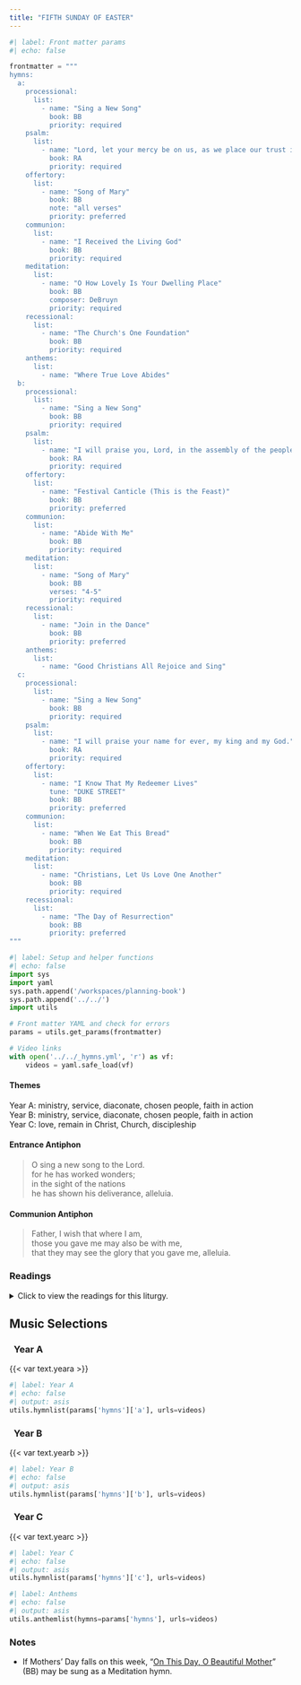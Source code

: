 ```yaml
---
title: "FIFTH SUNDAY OF EASTER"
---
```


```python
#| label: Front matter params
#| echo: false

frontmatter = """
hymns:
  a:
    processional:
      list:
        - name: "Sing a New Song"
          book: BB
          priority: required
    psalm:
      list:
        - name: "Lord, let your mercy be on us, as we place our trust in you."
          book: RA
          priority: required
    offertory:
      list:
        - name: "Song of Mary"
          book: BB
          note: "all verses"
          priority: preferred
    communion:
      list:
        - name: "I Received the Living God"
          book: BB
          priority: required
    meditation:
      list:
        - name: "O How Lovely Is Your Dwelling Place"
          book: BB
          composer: DeBruyn
          priority: required
    recessional:
      list:
        - name: "The Church's One Foundation"
          book: BB
          priority: required
    anthems:
      list:
        - name: "Where True Love Abides"
  b:
    processional:
      list:
        - name: "Sing a New Song"
          book: BB
          priority: required
    psalm:
      list:
        - name: "I will praise you, Lord, in the assembly of the people."
          book: RA
          priority: required
    offertory:
      list:
        - name: "Festival Canticle (This is the Feast)"
          book: BB
          priority: preferred
    communion:
      list:
        - name: "Abide With Me"
          book: BB
          priority: required
    meditation:
      list:
        - name: "Song of Mary"
          book: BB
          verses: "4-5"
          priority: required
    recessional:
      list:
        - name: "Join in the Dance"
          book: BB
          priority: preferred
    anthems:
      list:
        - name: "Good Christians All Rejoice and Sing"
  c:
    processional:
      list:
        - name: "Sing a New Song"
          book: BB
          priority: required
    psalm:
      list:
        - name: "I will praise your name for ever, my king and my God."
          book: RA
          priority: required
    offertory:
      list:
        - name: "I Know That My Redeemer Lives"
          tune: "DUKE STREET"
          book: BB
          priority: preferred
    communion:
      list:
        - name: "When We Eat This Bread"
          book: BB
          priority: required
    meditation:
      list:
        - name: "Christians, Let Us Love One Another"
          book: BB
          priority: required
    recessional:
      list:
        - name: "The Day of Resurrection"
          book: BB
          priority: preferred
"""
```

```python
#| label: Setup and helper functions
#| echo: false
import sys
import yaml
sys.path.append('/workspaces/planning-book')
sys.path.append('../../')
import utils

# Front matter YAML and check for errors
params = utils.get_params(frontmatter)

# Video links
with open('../../_hymns.yml', 'r') as vf:
    videos = yaml.safe_load(vf)
```

:::  {.red}
#### **Themes**
:::

[Year A:]{.red} ministry, service, diaconate, chosen people, faith in action  
[Year B:]{.red} ministry, service, diaconate, chosen people, faith in action   
[Year C:]{.red} love, remain in Christ, Church, discipleship

:::  {.red}
#### **Entrance Antiphon**
:::

> O sing a new song to the Lord.  
> for he has worked wonders;  
> in the sight of the nations  
> he has shown his deliverance, alleluia.

:::  {.red}
#### **Communion Antiphon**
:::

> Father, I wish that where I am,  
> those you gave me may also be with me,  
> that they may see the glory that you gave me, alleluia.

:::: {.content-visible when-format="html"}
::: {.red}
### Readings
:::

<details>
  <summary>Click to view the readings for this liturgy.</summary>

::: {.red}
### &nbsp; Year A

#### First Reading [Acts 6:1-7]{style="float:right" .small}
:::

As the number of disciples continued to grow,  
the Hellenists complained against the Hebrews  
because their widows  
were being neglected in the daily distribution.  
So the Twelve called together the community of the disciples and said,  
"It is not right for us to neglect the word of God to serve at table.  
Brothers, select from among you seven reputable men,  
filled with the Spirit and wisdom,  
whom we shall appoint to this task,  
whereas we shall devote ourselves to prayer  
and to the ministry of the word."  
The proposal was acceptable to the whole community,  
so they chose Stephen, a man filled with faith and the Holy Spirit,  
also Philip, Prochorus, Nicanor, Timon, Parmenas,  
and Nicholas of Antioch, a convert to Judaism.  
They presented these men to the apostles  
who prayed and laid hands on them.  
The word of God continued to spread,  
and the number of the disciples in Jerusalem increased greatly;  
even a large group of priests were becoming obedient to the faith.  

***

::: {.red}
#### Responsorial Psalm [Psalm 33:1-2, 4-5, 18-19]{style="float:right" .small}
:::

**[℟.]{.red}** **Lord, let your mercy be on us, as we place our trust in you.**  
[Or:]{.red}  
**[℟.]{.red}** **Alleluia.**  

Exult, you just, in the LORD;  
praise from the upright is fitting.  
Give thanks to the LORD on the harp;  
with the ten-stringed lyre chant his praises. **[℟.]{.red}**  

Upright is the word of the LORD,  
and all his works are trustworthy.  
He loves justice and right;  
of the kindness of the LORD the earth is full. **[℟.]{.red}**  

See, the eyes of the LORD are upon those who fear him,  
upon those who hope for his kindness,  
To deliver them from death  
and preserve them in spite of famine. **[℟.]{.red}**  

***

::: {.red}
#### Second Reading [1 Peter 2:4-9]{style="float:right" .small}
:::

Beloved:  
Come to him, a living stone, rejected by human beings  
but chosen and precious in the sight of God,  
and, like living stones,  
let yourselves be built into a spiritual house  
to be a holy priesthood to offer spiritual sacrifices  
acceptable to God through Jesus Christ.  
For it says in Scripture:  
*Behold, I am laying a stone in Zion,*  
*a cornerstone, chosen and precious,*  
and whoever believes in it shall not be put to shame.  
Therefore, its value is for you who have faith, but for those without faith:  
*The stone that the builders rejected*  
*has become the cornerstone*, and  
*A stone that will make people stumble,*  
*and a rock that will make them fall.*  
They stumble by disobeying the word, as is their destiny.  

You are "a chosen race, a royal priesthood,  
a holy nation, a people of his own,  
so that you may announce the praises" of him  
who called you out of darkness into his wonderful light.  

***

::: {.red}
#### Alleluia [John 14:6]{style="float:right" .small}
:::

**[℟.]{.red}** **Alleluia, alleluia.**  
I am the way, the truth and the life, says the Lord;  
no one comes to the Father, except through me. **[℟.]{.red}**

***

::: {.red}
#### Gospel [John 14:1-12]{style="float:right" .small}
:::

Jesus said to his disciples:  
"Do not let your hearts be troubled.  
You have faith in God; have faith also in me.  
In my Father's house there are many dwelling places.  
If there were not,  
would I have told you that I am going to prepare a place for you?  
And if I go and prepare a place for you,  
I will come back again and take you to myself,  
so that where I am you also may be.  
Where I am going you know the way."  
Thomas said to him,  
"Master, we do not know where you are going;  
how can we know the way?"  
Jesus said to him, I am the way and the truth and the life.  
No one comes to the Father except through me.  
If you know me, then you will also know my Father.  
From now on you do know him and have seen him."  
Philip said to him,  
"Master, show us the Father, and that will be enough for us."  
Jesus said to him, "Have I been with you for so long a time  
and you still do not know me, Philip?  
Whoever has seen me has seen the Father.  
How can you say, 'Show us the Father'?  
Do you not believe that I am in the Father and the Father is in me?  
The words that I speak to you I do not speak on my own.  
The Father who dwells in me is doing his works.  
Believe me that I am in the Father and the Father is in me,  
or else, believe because of the works themselves.  
Amen, amen, I say to you,  
whoever believes in me will do the works that I do,  
and will do greater ones than these,  
because I am going to the Father."  

::: {.centered}
{{< var symbols.cross >}} &nbsp; {{< var symbols.cross >}} &nbsp; {{< var symbols.cross >}}
:::

::: {.red}
### &nbsp; Year B

#### First Reading [Acts 9:26-31]{style="float:right" .small}
:::

When Saul arrived in Jerusalem he tried to join the disciples,  
but they were all afraid of him,  
not believing that he was a disciple.  
Then Barnabas took charge of him and brought him to the apostles,  
and he reported to them how he had seen the Lord,  
and that he had spoken to him,  
and how in Damascus he had spoken out boldly in the name of Jesus.  
He moved about freely with them in Jerusalem,  
and spoke out boldly in the name of the Lord.  
He also spoke and debated with the Hellenists,  
but they tried to kill him.  
And when the brothers learned of this,  
they took him down to Caesarea  
and sent him on his way to Tarsus.  

The church throughout all Judea, Galilee, and Samaria was at peace.  
It was being built up and walked in the fear of the Lord,  
and with the consolation of the Holy Spirit it grew in numbers.  

***

::: {.red}
#### Responsorial Psalm [Psalm 22:26-27, 28, 30, 31-32]{style="float:right" .small}
:::

**[℟.]{.red}** **I will praise you, Lord, in the assembly of your people.**  
[Or:]{.red}  
**[℟.]{.red}** **Alleluia.**  

I will fulfill my vows before those who fear the LORD.  
The lowly shall eat their fill;  
they who seek the LORD shall praise him:  
"May your hearts live forever!" **[℟.]{.red}**  

All the ends of the earth  
shall remember and turn to the LORD;  
all the families of the nations  
shall bow down before him. **[℟.]{.red}**  

To him alone shall bow down  
all who sleep in the earth;  
before him shall bend  
all who go down into the dust. **[℟.]{.red}**  

And to him my soul shall live;  
my descendants shall serve him.  
Let the coming generation be told of the LORD  
that they may proclaim to a people yet to be born  
the justice he has shown. **[℟.]{.red}**  

***

::: {.red}
#### Second Reading [1 John 3:18-24]{style="float:right" .small}
:::

Children, let us love not in word or speech  
but in deed and truth.  
Now this is how we shall know that we belong to the truth  
and reassure our hearts before him  
in whatever our hearts condemn,  
for God is greater than our hearts and knows everything.  
Beloved, if our hearts do not condemn us,  
we have confidence in God  
and receive from him whatever we ask,  
because we keep his commandments and do what pleases him.  
And his commandment is this:  
we should believe in the name of his Son, Jesus Christ,  
and love one another just as he commanded us.  
Those who keep his commandments remain in him, and he in them,  
and the way we know that he remains in us  
is from the Spirit he gave us.  

***

::: {.red}
#### Alleluia [John 15:4a, 5b]{style="float:right" .small}
:::

**[℟.]{.red}** **Alleluia, alleluia.**  
Remain in me as I remain in you, says the Lord.  
Whoever remains in me will bear much fruit. **[℟.]{.red}**  

***

::: {.red}
#### Gospel [John 15:1-8]{style="float:right" .small}
:::

Jesus said to his disciples:  
"I am the true vine, and my Father is the vine grower.  
He takes away every branch in me that does not bear fruit,  
and every one that does he prunes so that it bears more fruit.  
You are already pruned because of the word that I spoke to you.  
Remain in me, as I remain in you.  
Just as a branch cannot bear fruit on its own  
unless it remains on the vine,  
so neither can you unless you remain in me.  
I am the vine, you are the branches.  
Whoever remains in me and I in him will bear much fruit,  
because without me you can do nothing.  
Anyone who does not remain in me  
will be thrown out like a branch and wither;  
people will gather them and throw them into a fire  
and they will be burned.  
If you remain in me and my words remain in you,  
ask for whatever you want and it will be done for you.  
By this is my Father glorified,  
that you bear much fruit and become my disciples."  

::: {.centered}
{{< var symbols.cross >}} &nbsp; {{< var symbols.cross >}} &nbsp; {{< var symbols.cross >}}
:::

::: {.red}
### &nbsp; Year C

#### First Reading [Acts 14:21-27]{style="float:right" .small}
:::

After Paul and Barnabas had proclaimed the good news
to that city  
and made a considerable number of disciples,  
they returned to Lystra and to Iconium and to Antioch.  
They strengthened the spirits of the disciples  
and exhorted them to persevere in the faith, saying,  
“It is necessary for us to undergo many hardships  
to enter the kingdom of God.”  
They appointed elders for them in each church and,  
with prayer and fasting, commended them to the Lord  
in whom they had put their faith.  
Then they traveled through Pisidia and reached Pamphylia.  
After proclaiming the word at Perga they went down to Attalia.  
From there they sailed to Antioch,  
where they had been commended to the grace of God  
for the work they had now accomplished.  
And when they arrived, they called the church together  
and reported what God had done with them  
and how he had opened the door of faith to the Gentiles.  

***

::: {.red}
#### Responsorial Psalm [Psalm 145:8-9, 10-11, 12-13]{style="float:right" .small}
:::

**[℟.]{.red}** **I will praise your name for ever, my king and my God.**  
[Or:]{.red}  
**[℟.]{.red}** **Alleluia.**  

The LORD is gracious and merciful,  
&emsp; slow to anger and of great kindness.  
The LORD is good to all  
&emsp; and compassionate toward all his works. **[℟.]{.red}**  

Let all your works give you thanks, O LORD,  
&emsp; and let your faithful ones bless you.  
Let them discourse of the glory of your kingdom  
&emsp; and speak of your might. **[℟.]{.red}**  

Let them make known your might to the children of Adam,  
&emsp; and the glorious splendor of your kingdom.  
Your kingdom is a kingdom for all ages,  
&emsp; and your dominion endures through all generations. **[℟.]{.red}**  

***

::: {.red}
#### Second Reading [Revelation 21:1-5a]{style="float:right" .small}
:::

Then I, John, saw a new heaven and a new earth.  
The former heaven and the former earth had passed away,  
and the sea was no more.  
I also saw the holy city, a new Jerusalem,  
coming down out of heaven from God,  
prepared as a bride adorned for her husband.  
I heard a loud voice from the throne saying,  
“Behold, God’s dwelling is with the human race.  
He will dwell with them and they will be his people  
and God himself will always be with them as their God.  
He will wipe every tear from their eyes,  
and there shall be no more death or mourning, wailing or pain,  
for the old order has passed away.”  

The One who sat on the throne said,  
“Behold, I make all things new.”  

***

::: {.red}
#### Alleluia [John 13:34]{style="float:right" .small}
:::

**[℟.]{.red}** **Alleluia, alleluia.**  
I give you a new commandment, says the Lord:  
love one another as I have loved you. **[℟.]{.red}** 

***

::: {.red}
#### Gospel [John 13:31-33a, 34-35]{style="float:right" .small}
:::

When Judas had left them, Jesus said,  
“Now is the Son of Man glorified, and God is glorified in him.  
If God is glorified in him,  
God will also glorify him in himself,  
and God will glorify him at once.  
My children, I will be with you only a little while longer.  
I give you a new commandment: love one another.  
As I have loved you, so you also should love one another.  
This is how all will know that you are my disciples,  
if you have love for one another.”  

::: {.centered}
{{< var symbols.cross >}} &nbsp; {{< var symbols.cross >}} &nbsp; {{< var symbols.cross >}}
:::

</details>
::::

::: {.red}
## Music Selections
:::

::: {.titlered}
### &nbsp; Year A
:::
{{< var text.yeara >}}

```python
#| label: Year A
#| echo: false
#| output: asis
utils.hymnlist(params['hymns']['a'], urls=videos)
```

::: {.titlered}
### &nbsp; Year B
:::
{{< var text.yearb >}}

```python
#| label: Year B
#| echo: false
#| output: asis
utils.hymnlist(params['hymns']['b'], urls=videos)
```

::: {.titlered}
### &nbsp; Year C
:::
{{< var text.yearc >}}

```python
#| label: Year C
#| echo: false
#| output: asis
utils.hymnlist(params['hymns']['c'], urls=videos)
```


```python
#| label: Anthems
#| echo: false
#| output: asis
utils.anthemlist(hymns=params['hymns'], urls=videos)
```

::: {.red}
### Notes
:::

* If Mothers' Day falls on this week, “[On This Day, O Beautiful Mother](https://www.youtube.com/watch?v=Sn5sz5D67BY)” (BB) may be sung as a Meditation hymn.
